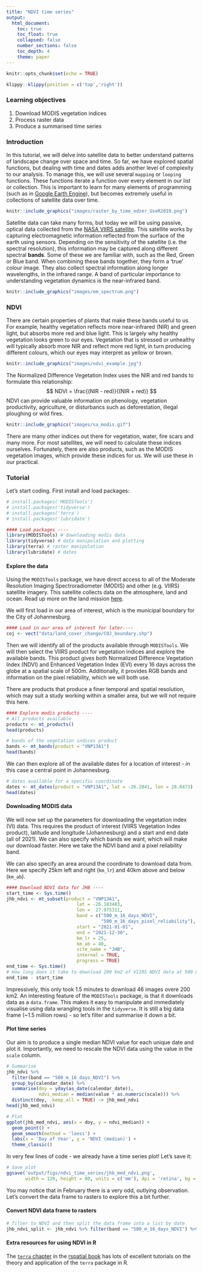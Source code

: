 ```yaml
---
title: "NDVI time series"
output: 
  html_document:
    toc: true
    toc_float: true
    collapsed: false
    number_sections: false
    toc_depth: 4
    theme: paper
---
```


```r
knitr::opts_chunk$set(echo = TRUE)
```

```r
klippy::klippy(position = c('top','right'))
```

### Learning objectives
1. Download MODIS vegetation indices
2. Process raster data
3. Produce a summarised time series

### Introduction

In this tutorial, we will delve into satellite data to better understand patterns of landscape change over space and time. So far, we have explored spatial functions, but dealing with time and dates adds another level of complexity to our analysis. To manage this, we will use several `mapping` or `looping` functions. These functions iterate a function over every element in our list or collection. This is important to learn for many elements of programming (such as in [Google Earth Engine](https://earthengine.google.com/)), but becomes extremely useful in collections of satellite data over time.

```r
knitr::include_graphics("images/raster_by_time_edzer_UseR2019.png")
```

Satellite data can take many forms, but today we will be using passive, optical data collected from the [NASA VIIRS satellite](https://viirsland.gsfc.nasa.gov/Val/VI_Val.html). This satellite works by capturing electromagnetic information reflected from the surface of the earth using sensors. Depending on the sensitivity of the satellite (i.e. the spectral resolution), this information may be captured along different spectral **bands**. Some of these we are familiar with, such as the Red, Green or Blue band. When combining these bands together, they form a 'true' colour image. They also collect spectral information along longer wavelengths, in the infrared range. A band of particular importance to understanding vegetation dynamics is the near-infrared band.

```r
knitr::include_graphics("images/em_spectrum.png")
```

### NDVI

There are certain properties of plants that make these bands useful to us. For example, healthy vegetation reflects more near-infrared (NIR) and green light, but absorbs more red and blue light. This is largely why healthy vegetation looks green to our eyes. Vegetation that is stressed or unhealthy will typically absorb more NIR and reflect more red light, in turn producing different colours, which our eyes may interpret as yellow or brown. 

```r
knitr::include_graphics("images/ndvi_example.jpg")
```

The Normalized Difference Vegetation Index uses the NIR and red bands to formulate this relationship:
$$
NDVI = \frac{(NIR - red)}{(NIR + red)}
$$
NDVI can provide valuable information on phenology, vegetation productivity, agriculture, or disturbancs such as deforestation, illegal ploughing or wild fires.

```r
knitr::include_graphics("images/sa_modis.gif")
```

There are many other indices out there for vegetation, water, fire scars and many more. For most satellites, we will need to calculate these indices ourselves. Fortunately, there are also products, such as the MODIS vegetation images, which provide these indices for us. We will use these in our practical. 

### Tutorial

Let's start coding. First install and load packages:

```r
# install.packages('MODISTools')
# install.packages('tidyverse')
# install.packages('terra')
# install.packages('lubridate')

#### Load packages ----
library(MODISTools) # downloading modis data
library(tidyverse) # data manipulation and plotting
library(terra) # raster manipulation
library(lubridate) # dates
```

#### Explore the data

Using the `MODISTools` package, we have direct access to all of the Moderate Resolution Imaging Spectroradiometer (MODIS) and other (e.g. VIIRS) satellite imagery. This satellite collects data on the atmosphere, land and ocean. Read up more on the land mission [here](https://modis-land.gsfc.nasa.gov/).

We will first load in our area of interest, which is the municipal boundary for the City of Johannesburg.

```r
#### Load in our area of interest for later----
coj <- vect("data/land_cover_change/COJ_boundary.shp")
```

Then we will identify all of the products available through `MODISTools`. We will then select the VIIRS product for vegetation indices and explore the available bands. This product gives both Normalized Difference Vegetation Index (NDVI) and Enhanced Vegetation Index (EVI) every 16 days across the globe at a spatial scale of 500m. Additionally, it provides RGB bands and information on the pixel reliability, which we will both use. 

There are products that produce a finer temporal and spatial resolution, which may suit a study working within a smaller area, but we will not require this here.

```r
#### Explore modis products ----
# All products available
products <- mt_products()
head(products)

# bands of the vegetation indices product
bands <- mt_bands(product = "VNP13A1")
head(bands)
```

We can then explore all of the available dates for a location of interest - in this case a central point in Johannesburg.

```r
# dates available for a specific coordinate
dates <- mt_dates(product = "VNP13A1", lat = -26.2041, lon = 28.0473)
head(dates)
```

#### Downloading MODIS data

We will now set up the parameters for downloading the vegetation index (VI) data. This requires the product of interest (VIIRS Vegetation Index product), latitude and longitude (Johannesburg) and a start and end date (all of 2021). We can also specify which bands we want, which will make our download faster. Here we take the NDVI band and a pixel reliability band. 

We can also specify an area around the coordinate to download data from. Here we specify 25km left and right (`km_lr`) and 40km above and below (`km_ab`).

```r
#### Download NDVI data for JHB ----
start_time <- Sys.time()
jhb_ndvi <- mt_subset(product = "VNP13A1",
                          lat = -26.183483,
                          lon =  27.975311,
                          band = c("500_m_16_days_NDVI",
                                   "500_m_16_days_pixel_reliability"),
                          start = "2021-01-01",
                          end = "2021-12-30",
                          km_lr = 25,
                          km_ab = 40,
                          site_name = "JHB",
                          internal = TRUE,
                          progress = TRUE)
end_time <- Sys.time()
# How long does it take to download 200 km2 of VIIRS NDVI data at 500 m resolution for 2 bands?
end_time - start_time
```

Impressively, this only took 1.5 minutes to download 46 images overe 200 km2. An interesting feature of the `MODISTools` package, is that it downloads data as a `data.frame`. This makes it easy to manipulate and immediately visualise using data wrangling tools in the `tidyverse`. It is still a big data frame (~1.5 million rows) - so let's filter and summarise it down a bit.

#### Plot time series

Our aim is to produce a single median NDVI value for each unique date and plot it. Importantly, we need to rescale the NDVI data using the value in the `scale` column.

```r
# Summarise
jhb_ndvi %>% 
  filter(band == "500_m_16_days_NDVI") %>%
  group_by(calendar_date) %>%
  summarise(doy = yday(as_date(calendar_date)),
            ndvi_median = median(value * as.numeric(scale))) %>% 
  distinct(doy, .keep_all = TRUE) -> jhb_med_ndvi
head(jhb_med_ndvi)

# Plot
ggplot(jhb_med_ndvi, aes(x = doy, y = ndvi_median)) +
  geom_point() +
  geom_smooth(method = 'loess') +
  labs(x = 'Day of Year', y = 'NDVI (median)') +
  theme_classic() 
```

In very few lines of code - we already have a time series plot! Let's save it:

```r
# Save plot
ggsave('output/figs/ndvi_time_series/jhb_med_ndvi.png',
       width = 120, height = 80, units = c('mm'), dpi = 'retina', bg = 'white')
```

You may notice that in February there is a very odd, outlying observation. Let's convert the data frame to rasters to explore this a bit further.

#### Convert NDVI data frame to rasters



```r
# filter to NDVI and then split the data frame into a list by date
jhb_ndvi_split <- jhb_ndvi %>% filter(band == "500_m_16_days_NDVI") %>% split(jhb_ndvi$calendar_date)
```




<!-- #### Process MODIS data -->

<!-- We can now load the MODIS data into R and begin exploring the data locally and start with processing.  -->

<!-- ```{r} -->
<!-- #### Load in and process MODIS data -->
<!-- modis_files <- list.files('data/') -->
<!-- modis_files -->

<!-- # Let's use one raster image to explore the data -->
<!-- r1 <- rast(paste0('data/',modis_files[1])) -->
<!-- r1 -->

<!-- # Image properties -->
<!-- crs(r1) # CRS -->
<!-- res(r1) # resolution -->
<!-- nlyr(r1) # number of layers -->
<!-- names(r1) # names of layers -->

<!-- # We can also change the resolution, by aggregating cells. This is useful for later -->
<!-- r1_agg <- aggregate(r1, fact = 5, fun = 'mean') -->
<!-- res(r1_agg) -->

<!-- #### Plot an image -->
<!-- plot(r1[[1]]) -->
<!-- plot(r1_agg[[1]]) # plot the first layer -->
<!-- plot(r1_agg[[1]]/100000000) # plot with a scale factor -->
<!-- ``` -->

<!-- From **gisgeography**: "Normalized Difference Vegetation Index (NDVI) quantifies vegetation by measuring the difference between near-infrared (which vegetation strongly reflects) and red light (which vegetation absorbs)." -->

<!-- NDVI can only fall between -1 and 1. A simplified understanding of NDVI values may say: values greater than 0.6 may indicate healthy vegetation, values lower than 0.6 but greater than 0, may indicate unhealthy vegetation. Values below 0 are likely to be water. Read up more on NDVI at [**gisgeography**](https://gisgeography.com/ndvi-normalized-difference-vegetation-index/), where they explain the calculation and the use of different satellite bands.  -->

<!-- #### Processing MODIS data -->

<!-- We have multiple images for the same date over different regions as shown below. So we need to 'mosaic' these together. Many of the following 'for loops' are only required because we have several images. If you only have one image, many of these steps will not be required.  -->

<!-- ```{r} -->
<!-- r2 <- rast(paste0('data/',modis_files[2])) -->
<!-- par(mfrow=c(1,2)) -->
<!-- plot(r1[[1]]) -->
<!-- plot(r2[[1]]) -->
<!-- ``` -->

<!-- First, we will collect acquisition dates from file names. They are stored as yyyyddd, meaning the year and the julian day the image was collected. We want to extract the year and julian day, i.e. characters 10 to 13 and characters 14 to 16. -->

<!-- ```{r} -->
<!-- modis_files[1] -->
<!-- substr(modis_files[1], 14, 16) # for example, the first image was taken on the 353rd day of the year -->
<!-- substr(modis_files[1], 10, 13) # we also need to extract the year -->

<!-- my_dates_vector <- vector() -->
<!-- for(i in 1:length(modis_files)){ -->

<!--   jday <- substr(modis_files[i], 14, 16) -->
<!--   year <- substr(modis_files[i], 10, 13) -->
<!--   # need to convert this to a date -->
<!--   date <- ifelse(year < 2021,  -->
<!--        as.character(as.Date(as.numeric(jday), origin = '2020-01-01')), -->
<!--        as.character(as.Date(as.numeric(jday), origin = '2021-01-01'))) -->

<!--   my_dates_vector[i] <- date -->
<!-- } -->
<!-- my_dates_vector -->
<!-- ``` -->

<!-- Now that we have the dates, we can load all of the MODIS images into our local environment as a list. We will also change the spatial resolution of each image as we load it into the list: -->

<!-- ```{r} -->
<!-- #### Load in all rasters as a list and change resolution -->
<!-- my_raster_list <- list() -->
<!-- for(i in 1:length(modis_files)){ -->
<!--   r <- rast(paste0('data/',modis_files[i])) -->
<!--   names(r)[1] <- 'NDVI' -->
<!--   my_raster_list[[i]] <- aggregate(r, fact = 5, fun = 'mean') -->
<!-- } -->
<!-- length(my_raster_list) -->
<!-- ``` -->

<!-- We can now `mosaic` the rasters together. This function basically stitches the different rasters together. We run this over a grouping loop that uses the unique date of each image to identify which rasters belong together: -->

<!-- ```{r} -->
<!-- my_dates_vector_unique <- unique(my_dates_vector) -->
<!-- my_mosaic_list <- list() -->

<!-- for(i in 1:length(my_dates_vector_unique)){ -->
<!--   index <- which(my_dates_vector %in% my_dates_vector_unique[i]) -->
<!--     rlist_temp <- my_raster_list[index] -->
<!--     spat_rast_coll <- sprc(rlist_temp) -->
<!--     my_mosaic_list[[i]] <- mosaic(spat_rast_coll) -->
<!-- } -->
<!-- length(my_mosaic_list) -->
<!-- ``` -->

<!-- We now have 5 unique images, which we can plot out: -->

<!-- ```{r} -->
<!-- # Plot new mosaiced rasters -->
<!-- par(mfrow = c(3,2)) -->
<!-- plot(my_mosaic_list[[1]]$NDVI); title(my_dates_vector_unique[1]) -->
<!-- plot(my_mosaic_list[[2]]$NDVI); title(my_dates_vector_unique[2]) -->
<!-- plot(my_mosaic_list[[3]]$NDVI); title(my_dates_vector_unique[3]) -->
<!-- plot(my_mosaic_list[[4]]$NDVI); title(my_dates_vector_unique[4]) -->
<!-- plot(my_mosaic_list[[5]]$NDVI); title(my_dates_vector_unique[5]) -->
<!-- ``` -->

<!-- Next, we re-project the data to a format we're familiar with and that links to our *Protea* location data: -->

<!-- ```{r} -->
<!-- crs <- "+proj=longlat +datum=WGS84" -->
<!-- my_mosaic_list_reproj <- lapply(my_mosaic_list, function(x) project(x, crs)) -->

<!-- par(mfrow=c(1,1)) -->
<!-- plot(my_mosaic_list_reproj[[1]]$NDVI) -->
<!-- points(as_Spatial(p_roup)) -->
<!-- ``` -->

<!-- Lastly, we can discard the bands we do not need and only keep the NDVI band. At the same time, we will scale the NDVI values to fall between -1 and 1: -->

<!-- ```{r} -->
<!-- my_mosaic_list_scale <- lapply(my_mosaic_list_reproj, function(x) x$NDVI/100000000) -->
<!-- par(mfrow=c(2,1)) -->
<!-- plot(my_mosaic_list[[5]]$NDVI); points(as_Spatial(p_roup)) -->
<!-- plot(my_mosaic_list_scale[[1]]); points(as_Spatial(p_roup)) -->
<!-- ``` -->

<!-- #### Extract NDVI values for each *Protea* location -->

<!-- We now want to extract NDVI values for each *Protea* location across each time interval. To do this, we use `terra::extract`, which requires a raster and vector file. We run the `lapply` function, which is another type of `loop` function. It is designed to run over a list.  -->

<!-- Once the dataset is extract, we change the name of each column to each date and then 'pivot' or transform our dataframe to a long format. We can then easily calculate summary statistics, such as mean, standard deviation and standard error of NDVI across all *Proteas*. -->

<!-- ```{r} -->
<!-- pr_ndvi_list <- lapply(my_mosaic_list_scale, function(x) terra::extract(x, st_coordinates(p_roup))) -->
<!-- pr_ndvi_df <- data.frame(pr_ndvi_list) -->
<!-- names(pr_ndvi_df) <- my_dates_vector_unique -->
<!-- pr_ndvi_df$lon <- st_coordinates(p_roup)[,1] -->
<!-- pr_ndvi_df$lat <- st_coordinates(p_roup)[,2] -->
<!-- head(pr_ndvi_df) -->

<!-- # Pivot to long form dataframe -->
<!-- pr_ndvi_long <- pr_ndvi_df %>% pivot_longer(cols = 1:5, names_to = 'date', values_to = 'ndvi') -->

<!-- # Summarise NDVI values for each date across P.r. locations -->
<!-- ndvi_summary <- pr_ndvi_long %>% group_by(date) %>% summarise(mean = mean(ndvi), -->
<!--                                               sd = sd(ndvi), -->
<!--                                               se = sd(ndvi)/sqrt(n())) -->
<!-- ``` -->

<!-- We now plot a time series of NDVI values across all *Proteas*.  -->

<!-- ```{r} -->
<!-- ggplot(data = ndvi_summary) + -->
<!--   geom_line(aes(x = as.Date(date), y = mean)) -->
<!-- ``` -->

<!-- This plot looks odd! But recognise that the y-axis is very truncated. We can change the parameters, which show that there is a general increase or stable NDVI change over the ~2 months we are focusing on. -->

<!-- ```{r} -->
<!-- ggplot(data = ndvi_summary) + -->
<!--   geom_ribbon(aes(x = as.Date(date), y = mean, ymin = mean - sd, ymax = mean + sd), alpha = 0.3) + -->
<!--   geom_line(aes(x = as.Date(date), y = mean)) + -->
<!--   geom_point(aes(x = as.Date(date), y = mean)) + -->
<!--   scale_x_date(labels = scales::date_format("%d-%m-%Y"), limits = c(as.Date('2020-12-15'), as.Date('2021-02-20'))) + -->
<!--   scale_y_continuous(limits = c(0,1)) + -->
<!--   xlab('Date') + ylab('NDVI') + -->
<!--   theme_classic() -->
<!-- ``` -->

<!-- For comparison, we can also calculate the summary statistics and plot the time-series of NDVI values across full region (i.e. over each raster cell rather than each *Protea* location) for each unique date. -->

<!-- ```{r} -->
<!-- my_cellstats_list <- list() -->

<!-- for(i in 1:length(my_mosaic_list_scale)){ -->
<!-- mean <- global(my_mosaic_list_scale[[i]], 'mean', na.rm = TRUE) -->
<!-- sd <- global(my_mosaic_list_scale[[i]], 'sd', na.rm = TRUE) -->
<!-- se <- sd/sqrt(ncell(my_mosaic_list_scale[[i]])) -->
<!-- my_cellstats_list[[i]] <- data.frame(i,mean, sd, se) -->
<!-- } -->

<!-- cell_summary <- bind_rows(my_cellstats_list) -->
<!-- cell_summary$date <- my_dates_vector_unique -->
<!-- ``` -->

<!-- Now plot these values with the same plot specifications as the previous plot, so they are easily comparable.  -->

<!-- ```{r} -->
<!-- ggplot(data = cell_summary) + -->
<!--   geom_ribbon(aes(x = as.Date(date), y = mean, ymin = mean - sd, ymax = mean + sd), alpha = 0.3) + -->
<!--   geom_line(aes(x = as.Date(date), y = mean)) + -->
<!--   geom_point(aes(x = as.Date(date), y = mean)) + -->
<!--   scale_x_date(labels = scales::date_format("%d-%m-%Y"), limits = c(as.Date('2020-12-15'), as.Date('2021-02-20'))) + -->
<!--   scale_y_continuous(limits = c(0,1)) + -->
<!--   xlab('Date') + ylab('NDVI') + -->
<!--   theme_classic() -->
<!-- ``` -->

<!-- What is the difference in the NDVI trend between the *Proteas* and between the background values? -->

<!-- #### Animate NDVI map -->

<!-- For presentations, it is often valuable to animate time series data. We can do this using a few different approaches, but here we will use `gganimate`, which links nicely with the `ggplot2` package. -->

<!-- First, we need a little bit more processing of the raster layers. We select the countries we are interested in and then we use the `mask` function to remove all cells in our rasters that fall outside of these countries. Plot the output to see if this worked: -->

<!-- ```{r} -->
<!-- sern_a <- ne_countries(country = c('South Africa','Lesotho','Swaziland'), returnclass = 'sf', scale = 'medium') -->
<!-- st_crs(sern_a) -->

<!-- # mask the layer by sern African countries -->
<!-- my_rast_crop <- lapply(my_mosaic_list_scale, function(x) mask(x, vect(sern_a))) -->
<!-- par(mfrow=c(1,1)) -->
<!-- plot(my_rast_crop[[1]]); points(as_Spatial(p_roup)) -->
<!-- plot(as_Spatial(sern_a), add = TRUE) -->
<!-- ``` -->

<!-- As this practical has somewhat turned into a lesson on loops, here is another application using the `purrr` package. The function `map` in the `purrr` package applies a function to each element of the list. In this case, we want to use the `map_dfr` function, which returns a data frame and binds all successive elements onto the data frame.  -->

<!-- The function we want to apply to each element within the `my_rast_crop` list is `as.data.frame()`. This converts our raster into a data frame. We wrap this function in the `setNames()` function, so that we can specify our new column names as x, y and NDVI for our value column. Lastly, we add on a unique ID for each raster, which we label `Date`. We can then use the ID column to assign the correct date to each image in our long format data frame.  -->

<!-- ```{r} -->
<!-- # Convert the rasters to a long format dataframe and give each raster a unique ID -->
<!-- mydf <- purrr::map_dfr( -->
<!--   my_rast_crop,  -->
<!--   ~setNames(as.data.frame(., xy = TRUE), c('x', 'y','NDVI')),  -->
<!--   .id = 'Date' -->
<!-- ) -->

<!-- # Convert this ID to the date of the raster -->
<!-- mydf <- mydf %>% mutate(Date = as.Date(case_when( -->
<!--   Date == 1 ~ my_dates_vector_unique[1], -->
<!--   Date == 2 ~ my_dates_vector_unique[2], -->
<!--   Date == 3 ~ my_dates_vector_unique[3], -->
<!--   Date == 4 ~ my_dates_vector_unique[4], -->
<!--   Date == 5 ~ my_dates_vector_unique[5], -->
<!-- ))) -->
<!-- ``` -->

<!-- We are now ready to set up our animation. Create a base ggplot and plot the raster using `geom_tile`. Specify your x and y coordinates and use NDVI as the 'fill' option. For context, we add in our southern African countries and *Protea* locations as simple features using `geom_sf`. -->

<!-- ```{r} -->
<!-- # Create a base ggplot -->
<!-- gg_base <- ggplot() + -->
<!--   geom_tile(data = mydf, aes(x = x, y = y, fill = NDVI)) + -->
<!--   scale_fill_gradient2(low = '#c4b68c', mid = '#628c2c', high = '#000f0f', midpoint = 0.4, breaks = c(-0.25, 0, 0.25, 0.5, 0.75, 1), limits = c(-0.25, 1), name = 'NDVI') + -->
<!--   geom_sf(data = sern_a, fill = NA, col = 'black', lwd = 0.2) + -->
<!--   geom_sf(data = p_roup, pch = 1, cex = 0.2, col = 'white') + -->
<!--   scale_x_continuous(limits = c(22, 33)) + -->
<!--   scale_y_continuous(limits = c(-34.5, -22)) + -->
<!--   xlab('Longitude') + ylab('Latitude') + -->
<!--   coord_sf() + -->
<!--   theme_minimal() -->
<!-- ``` -->

<!-- To animate this plot, we add on the function `transition_states` from the `gganimate` package. This function requires the variable that we want to change (i.e. **Date**). We then specify how long we want the transition between frames to take, and how long the animation should stay on each frame (state_length). Using the `labs(title = '')` argument, we can also provide a title to each frame. Here we use `{closest_state}`, which means it will display the **Date** of the closest frame. -->

<!-- ```{r} -->
<!-- # Now add in the transitions -->
<!-- gg_base + transition_states(states = Date, transition_length = 0.01, state_length = 1) + labs(title = "Date: {closest_state}") -->
<!-- # Date is the variable we want to change per frame; transition_length is the time between each frame; state_length is the time that the animation stays on the frame -->
<!-- # The title label is then set to 'closest_state', which reflects the closest date to each transition. -->
<!-- ``` -->

<!-- Lastly, we save this animation to file using the `anim_save` function. -->

<!-- ```{r, eval=FALSE} -->
<!-- anim_save('output/ndvi_animation.gif') # lastly, we save this as a gif. -->
<!-- ``` -->

<!-- #### Export summarised NDVI raster -->

<!-- For your next practical, you will be collecting different environmental variables to describe the habitat conditions most important to *Protea roupelliae* using species distribution models. NDVI is frequently used in these models. Let's export a summarised NDVI layer for later use. First convert our list of rasters into a single raster with several layers (or a raster collection). Then calculate the mean value for each pixel across each layer. -->

<!-- ```{r} -->
<!-- # Find mean value across each raster -->
<!-- spat_rast_coll <- rast(my_rast_crop) # convert the list to a single raster with many layers -->
<!-- mean_ndvi <- mean(spat_rast_coll, na.rm = TRUE) # calculate the mean across each layer -->
<!-- plot(mean_ndvi) -->
<!-- ``` -->

<!-- Our final step is to save this summary raster to file: -->

<!-- ```{r, eval=FALSE} -->
<!-- writeRaster(mean_ndvi, 'output/mean_ndvi.tiff') # save the raster to your output folder -->
<!-- ``` -->

#### Extra resources for using NDVI in R

The [`terra` chapter](https://rspatial.org/terra/modis/index.html) in the [rspatial book](https://rspatial.org/) has lots of excellent tutorials on the theory and application of the `terra` package in R. 